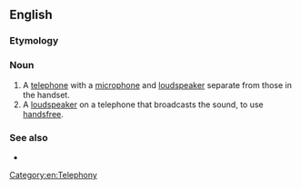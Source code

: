 ==English==
{{wp}}
===Etymology===
{{compound|en|speaker|phone}}

===Noun===
{{en-noun}}

# A [[telephone]] with a [[microphone]] and [[loudspeaker]] separate from those in the handset.
# A [[loudspeaker]] on a telephone that broadcasts the sound, to use [[handsfree]].

===See also===
* {{l|en|earpiece}}

[[Category:en:Telephony]]